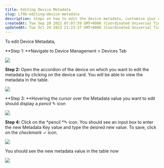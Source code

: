 ```yaml
---
title: Editing Device Metadata
slug: LT9b-editing-device-metadata
description: Steps on how to edit the device metadata, customise your device tags as per your requirements
createdAt: Tue Sep 20 2022 07:07:59 GMT+0000 (Coordinated Universal Time)
updatedAt: Tue Oct 24 2023 21:23:37 GMT+0000 (Coordinated Universal Time)
---
```


To edit Device Metadata,&#x20;

**Step 1: **Navigate to Device Management > Devices Tab

![](/assets/LprgyyMdi-koEdRLQvA6n_screenshot-28.jpg)

**Step 2:** Open the accordion of the device on which you want to edit the metadata by clicking on the device card. You will be able to view the metadata in the table.

![](/assets/XiJ2wiRZ3JaByBXEP_W_T_screenshot-31.jpg)

**Step 3: **Hovering the cursor over the Metadata value you want to edit should display a *pencil* ✎ icon

![](/assets/Tmcn7PBQD6zkucgHmz8-y_screenshot-32.jpg)

**Step 4:** Click on the *pencil *✎ icon. You should see an input box to enter the new Metadata Key value and type the desired new value. To save, click on the *checkmark* ✓ icon.&#x20;

![](/assets/MPQ_jovp8lvriWgYa31Au_screenshot-35.jpg)



You should see the new metadata value in the table now

![](/assets/abFykx-62h95WnWU08fix_screenshot-36.jpg)

